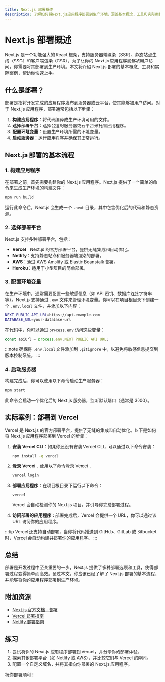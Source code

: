 ```yaml
---
title: Next.js 部署概述
description: 了解如何将Next.js应用程序部署到生产环境，涵盖基本概念、工具和实际案例。
---
```


# Next.js 部署概述

Next.js 是一个功能强大的 React 框架，支持服务器端渲染（SSR）、静态站点生成（SSG）和客户端渲染（CSR）。为了让你的 Next.js 应用程序能够被用户访问，你需要将其部署到生产环境。本文将介绍 Next.js 部署的基本概念、工具和实际案例，帮助你快速上手。

## 什么是部署？

部署是指将开发完成的应用程序发布到服务器或云平台，使其能够被用户访问。对于 Next.js 应用程序，部署通常包括以下步骤：

1. **构建应用程序**：将代码编译成生产环境可用的文件。
2. **选择部署平台**：选择合适的服务器或云平台来托管应用程序。
3. **配置环境变量**：设置生产环境所需的环境变量。
4. **启动服务器**：运行应用程序并确保其正常运行。

## Next.js 部署的基本流程

### 1. 构建应用程序

在部署之前，首先需要构建你的 Next.js 应用程序。Next.js 提供了一个简单的命令来生成生产环境的构建文件：

```bash
npm run build
```

运行此命令后，Next.js 会生成一个 `.next` 目录，其中包含优化后的代码和静态资源。

### 2. 选择部署平台

Next.js 支持多种部署平台，包括：

- **Vercel**：Next.js 的官方部署平台，提供无缝集成和自动优化。
- **Netlify**：支持静态站点和服务器端渲染的部署。
- **AWS**：通过 AWS Amplify 或 Elastic Beanstalk 部署。
- **Heroku**：适用于小型项目的简单部署。

### 3. 配置环境变量

在生产环境中，通常需要配置一些敏感信息（如 API 密钥、数据库连接字符串等）。Next.js 支持通过 `.env` 文件来管理环境变量。你可以在项目根目录下创建一个 `.env.local` 文件，并添加以下内容：

```bash
NEXT_PUBLIC_API_URL=https://api.example.com
DATABASE_URL=your-database-url
```

在代码中，你可以通过 `process.env` 访问这些变量：

```javascript
const apiUrl = process.env.NEXT_PUBLIC_API_URL;
```

:::note
确保将 `.env.local` 文件添加到 `.gitignore` 中，以避免将敏感信息提交到版本控制系统。
:::

### 4. 启动服务器

构建完成后，你可以使用以下命令启动生产服务器：

```bash
npm start
```

此命令会启动一个优化后的 Next.js 服务器，监听默认端口（通常是 3000）。

## 实际案例：部署到 Vercel

Vercel 是 Next.js 的官方部署平台，提供了无缝的集成和自动优化。以下是如何将 Next.js 应用程序部署到 Vercel 的步骤：

1. **安装 Vercel CLI**：如果你还没有安装 Vercel CLI，可以通过以下命令安装：

   ```bash
   npm install -g vercel
   ```

2. **登录 Vercel**：使用以下命令登录 Vercel：

   ```bash
   vercel login
   ```

3. **部署应用程序**：在项目根目录下运行以下命令：

   ```bash
   vercel
   ```

   Vercel 会自动检测你的 Next.js 项目，并引导你完成部署过程。

4. **访问部署的应用程序**：部署完成后，Vercel 会提供一个 URL，你可以通过该 URL 访问你的应用程序。

:::tip
Vercel 还支持自动部署，当你将代码推送到 GitHub、GitLab 或 Bitbucket 时，Vercel 会自动构建并部署你的应用程序。
:::

## 总结

部署是开发过程中至关重要的一步，Next.js 提供了多种部署选项和工具，使得部署过程变得简单而高效。通过本文，你应该已经了解了 Next.js 部署的基本流程，并能够将你的应用程序部署到生产环境。

## 附加资源

- [Next.js 官方文档 - 部署](https://nextjs.org/docs/deployment)
- [Vercel 部署指南](https://vercel.com/docs)
- [Netlify 部署指南](https://docs.netlify.com/)

## 练习

1. 尝试将你的 Next.js 应用程序部署到 Vercel，并分享你的部署体验。
2. 探索其他部署平台（如 Netlify 或 AWS），并比较它们与 Vercel 的异同。
3. 配置一个自定义域名，并将其指向你部署的 Next.js 应用程序。

祝你部署顺利！